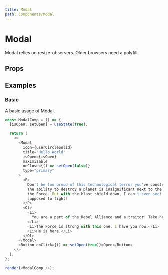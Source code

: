 ```yaml
---
title: Modal
path: Components/Modal
---
```



# Modal

<Description of="Modal" />
<Alert type="warning" title="Warning!" closable={false}>
  Modal relies on resize-observers. Older browsers need a polyfill.
</Alert>

## Props

<Props of="Modal" />

## Examples

### Basic

A basic usage of Modal.

```js live withRender
const ModalComp = () => {
  [isOpen, setOpen] = useState(true);

  return (
    <>
      <Modal
        icon={userCircleSolid}
        title="Hello World"
        isOpen={isOpen}
        maximizable
        onClose={() => setOpen(false)}
        type="primary"
      >
        <P>
          Don't be too proud of this technological terror you've constructed.
          The ability to destroy a planet is insignificant next to the power of
          the Force. But with the blast shield down, I can't even see! How am I
          supposed to fight?
        </P>
        <Ol>
          <Li>
            You are a part of the Rebel Alliance and a traitor! Take her away!
          </Li>
          <Li>The Force is strong with this one. I have you now.</Li>
          <Li>He is here.</Li>
        </Ol>
      </Modal>
      <Button onClick={() => setOpen(true)}>Open</Button>
    </>
  );
};

render(<ModalComp />);
```
